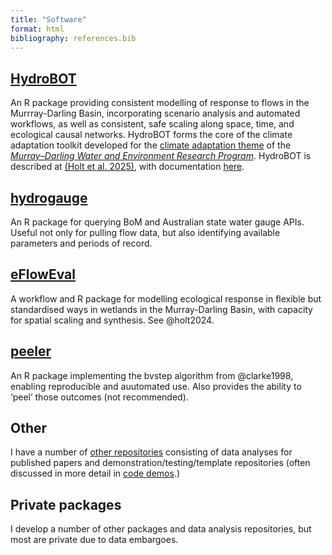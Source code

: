 ```yaml
---
title: "Software"
format: html
bibliography: references.bib
---
```


## [HydroBOT](https://github.com/galenholt/HydroBOT)

An R package providing consistent modelling of response to flows in the Murrray-Darling Basin, incorporating scenario analysis and automated workflows, as well as consistent, safe scaling along space, time, and ecological causal networks. HydroBOT forms the core of the climate adaptation toolkit developed for the [climate adaptation theme](https://www.mdba.gov.au/climate-and-river-health/murray-darling-water-and-environment-research-program/climate-adaptation) of the [*Murray–Darling Water and Environment Research Program*](https://www.mdba.gov.au/climate-and-river-health/murray-darling-water-and-environment-research-program). HydroBOT is described at [(Holt et al. 2025)](https://doi.org/10.1016/j.envsoft.2025.106579), with documentation [here](https://mdbauth.github.io/HydroBOT_website/).

## [hydrogauge](hydrogauge)

An R package for querying BoM and Australian state water gauge APIs. Useful not only for pulling flow data, but also identifying available parameters and periods of record.

## [eFlowEval](https://github.com/galenholt/eFlowEval)

A workflow and R package for modelling ecological response in flexible but standardised ways in wetlands in the Murray-Darling Basin, with capacity for spatial scaling and synthesis. See @holt2024.

## [peeler](https://github.com/galenholt/peeler)

An R package implementing the bvstep algorithm from @clarke1998, enabling reproducible and auutomated use. Also provides the ability to 'peel' those outcomes (not recommended).

## Other

I have a number of [other repositories](https://github.com/galenholt) consisting of data analyses for published papers and demonstration/testing/template repositories (often discussed in more detail in [code demos](code_demos.qmd).)

## Private packages

I develop a number of other packages and data analysis repositories, but most are private due to data embargoes.
